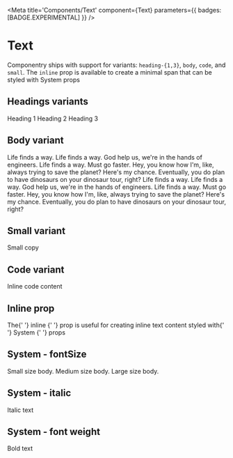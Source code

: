 

<Meta
  title='Components/Text'
  component={Text}
  parameters={{ badges: [BADGE.EXPERIMENTAL] }}
/>

# Text

<ArgsTable of={Text} />

Componentry ships with support for variants: `heading-{1,3}`, `body`, `code`, and `small`.
The `inline` prop is available to create a minimal span that can be styled with System
props

## Headings variants

<Text variant='heading-1'>Heading 1</Text>
<Text variant='heading-2'>Heading 2</Text>
<Text variant='heading-3'>Heading 3</Text>

## Body variant

<Text variant='body'>
  Life finds a way. Life finds a way. God help us, we&apos;re in the hands of engineers.
  Life finds a way. Must go faster. Hey, you know how I&apos;m, like, always trying to
  save the planet? Here&apos;s my chance. Eventually, you do plan to have dinosaurs on
  your dinosaur tour, right?
</Text>
<Text variant='body'>
  Life finds a way. Life finds a way. God help us, we&apos;re in the hands of engineers.
  Life finds a way. Must go faster. Hey, you know how I&apos;m, like, always trying to
  save the planet? Here&apos;s my chance. Eventually, you do plan to have dinosaurs on
  your dinosaur tour, right?
</Text>

## Small variant

<Text variant='small'>Small copy</Text>

## Code variant

<Text variant='code'>Inline code content</Text>

## Inline prop

<Text>
  The{' '}
  <Text inline bold>
    inline
  </Text>{' '}
  prop is useful for creating inline text content styled with{' '}
  <Text inline italic>
    System
  </Text>{' '}
  props
</Text>

## System - fontSize

<Text variant='body' fontSize='sm'>
  Small size body.
</Text>
<Text variant='body' fontSize='md'>
  Medium size body.
</Text>
<Text variant='body' fontSize='lg'>
  Large size body.
</Text>

## System - italic

<Text italic>Italic text</Text>

## System - font weight

<Text bold>Bold text</Text>
